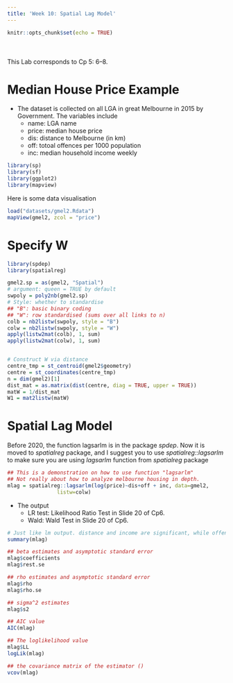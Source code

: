 ---
title: 'Week 10: Spatial Lag Model'
---

<div style="margin-bottom:50px;">
```{r setup, include=FALSE}
knitr::opts_chunk$set(echo = TRUE)
```

</div>


This Lab corresponds to Cp 5: 6--8.



# Median House Price Example

* The dataset is collected on all LGA in great Melbourne in 2015 by Government. The variables include
  + name: LGA name
  + price: median house price
  + dis: distance to Melbourne (in km)
  + off: totoal offences per 1000 population
  + inc: median household income weekly


```{r, echo=TRUE, fig.width=6, fig.align="center", message = FALSE, warning = F}
library(sp)
library(sf)
library(ggplot2)
library(mapview)
```

Here is some data visualisation
```{r, echo=TRUE, fig.width=6, fig.align="center"}
load("datasets/gmel2.Rdata")
mapView(gmel2, zcol = "price")
```

# Specify W
```{r, echo=TRUE, fig.width=6, fig.align="center", message = FALSE, warning = F}
library(spdep)
library(spatialreg)
```

```{r, echo=TRUE, fig.width=6, fig.align="center"}
gmel2.sp = as(gmel2, "Spatial")
# argument: queen = TRUE by default
swpoly = poly2nb(gmel2.sp)
# Style: whether to standardise  
## "B": basic binary coding
## "W": row standardised (sums over all links to n)
colb = nb2listw(swpoly, style = "B")
colw = nb2listw(swpoly, style = "W")
apply(listw2mat(colb), 1, sum)
apply(listw2mat(colw), 1, sum)


# Construct W via distance
centre_tmp = st_centroid(gmel2$geometry)
centre = st_coordinates(centre_tmp)
n = dim(gmel2)[1]
dist_mat = as.matrix(dist(centre, diag = TRUE, upper = TRUE))
matW = 1/dist_mat
W1 = mat2listw(matW)
```


# Spatial Lag Model

Before 2020, the function lagsarlm is in the package *spdep*. Now it is moved to *spatialreg* package, and I suggest you to use *spatialreg::lagsarlm* to make sure you are using *lagsarlm* function from *spatialreg* package




```{r, echo=TRUE, fig.width=6, fig.align="center"}
## This is a demonstration on how to use function "lagsarlm"
## Not really about how to analyze melbourne housing in depth. 
mlag = spatialreg::lagsarlm(log(price)~dis+off + inc, data=gmel2, 
                listw=colw) 

```


* The output
  + LR test: Likelihood Ratio Test in Slide 20 of Cp6.
  + Wald: Wald Test in Slide 20 of Cp6.

```{r, echo=TRUE, fig.width=6, fig.align="center", hold=TRUE}
# Just like lm output. distance and income are significant, while offense is not.
summary(mlag)
```


```{r, echo=TRUE, fig.width=6, fig.align="center", results="hold"}
## beta estimates and asymptotic standard error
mlag$coefficients
mlag$rest.se
```

```{r, echo=TRUE, fig.width=6, fig.align="center", results="hold"}
## rho estimates and asymptotic standard error
mlag$rho
mlag$rho.se
```

```{r, echo=TRUE, fig.width=6, fig.align="center", results="hold"}
## sigma^2 estimates
mlag$s2

## AIC value
AIC(mlag)

## The loglikelihood value
mlag$LL
logLik(mlag)

## the covariance matrix of the estimator ()
vcov(mlag)
```




